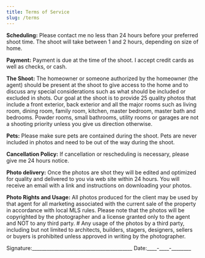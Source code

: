 ```yaml
---
title: Terms of Service
slug: /terms
---
```

**Scheduling:** Please contact me no less than 24 hours before your preferred shoot time. The shoot will take between 1 and 2 hours, depending on size of home.

**Payment:** Payment is due at the time of the shoot. I accept credit cards as well as checks, or cash.

**The Shoot:** The homeowner or someone authorized by the homeowner (the agent) should be present at the shoot to give access to the home and to discuss any special considerations such as what should be included or excluded in shots. Our goal at the shoot is to provide 25 quality photos that include a front exterior, back exterior and all the major rooms such as living room, dining room, family room, kitchen, master bedroom, master bath and bedrooms. Powder rooms, small bathrooms, utility rooms or garages are not a shooting priority unless you give us direction otherwise.

**Pets:** Please make sure pets are contained during the shoot. Pets are never included in photos and need to be out of the way during the shoot.

**Cancellation Policy:** If cancellation or rescheduling is necessary, please give me 24 hours notice.

**Photo delivery:** Once the photos are shot they will be edited and optimized for quality and delivered to you via web site within 24 hours. You will receive an email with a link and instructions on downloading your photos. 

**Photo Rights and Usage:** All photos produced for the client may be used by that agent for all marketing associated with the current sale of the property in accordance with local MLS rules. Please note that the photos will be copyrighted by the photographer and a license granted only to the agent and NOT to any third party. # Any usage of the photos by a third party, including but not limited to architects, builders, stagers, designers, sellers or buyers is prohibited unless approved in writing by the photographer.

Signature:\_\_\_\_\_\_\_\_\_\_\_\_\_\_\_\_\_\_\_\_\_\_\_\_\_\_\_\_\_\_\_\_\_\_\_\_\_\_\_\_\_ Date:\_\_\_\_\-\_\_\_\_\-\_\_\_\_\_\_\_\_

